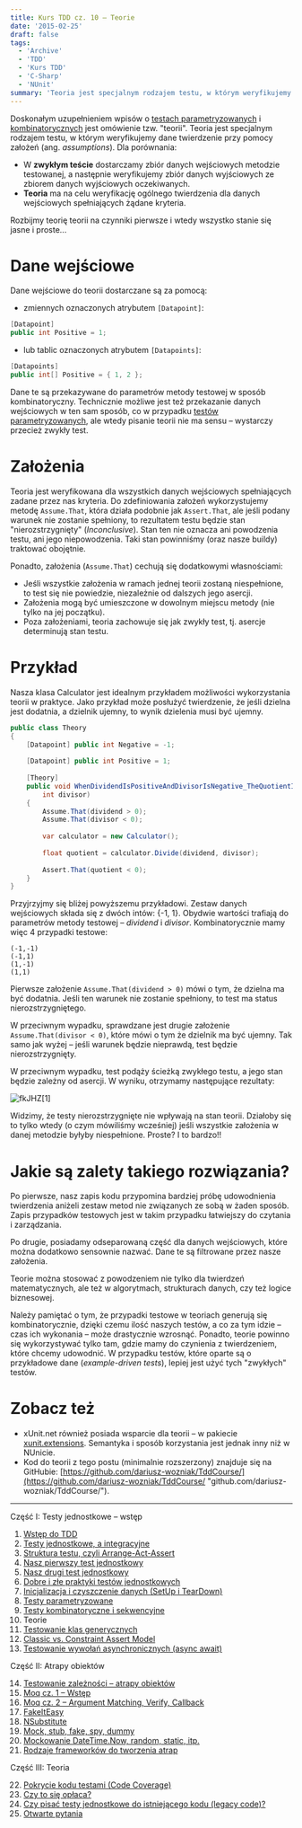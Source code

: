 ```yaml
---
title: Kurs TDD cz. 10 — Teorie
date: '2015-02-25'
draft: false
tags:
  - 'Archive'
  - 'TDD'
  - 'Kurs TDD'
  - 'C-Sharp'
  - 'NUnit'
summary: 'Teoria jest specjalnym rodzajem testu, w którym weryfikujemy dane twierdzenie przy pomocy założeń (assumptions).'
---
```


Doskonałym uzupełnieniem wpisów o [testach parametryzowanych](/posts/kurs-tdd-8-testy-parametryzowane "Kurs TDD cz. 8: Testy parametryzowane") i [kombinatorycznych](/posts/kurs-tdd-9-testy-kombinatoryczne-i-sekwencyjne "Kurs TDD cz. 9: Testy kombinatoryczne i sekwencyjne") jest omówienie tzw. "teorii". Teoria jest specjalnym rodzajem testu, w którym weryfikujemy dane twierdzenie przy pomocy założeń (ang. _assumptions_). Dla porównania:

*   W **zwykłym teście** dostarczamy zbiór danych wejściowych metodzie testowanej, a następnie weryfikujemy zbiór danych wyjściowych ze zbiorem danych wyjściowych oczekiwanych.
*   **Teoria** ma na celu weryfikację ogólnego twierdzenia dla danych wejściowych spełniających żądane kryteria.

Rozbijmy teorię teorii na czynniki pierwsze i wtedy wszystko stanie się jasne i proste...

# Dane wejściowe

Dane wejściowe do teorii dostarczane są za pomocą:

*   zmiennych oznaczonych atrybutem `[Datapoint]`:

```csharp
[Datapoint]
public int Positive = 1;
```

*   lub tablic oznaczonych atrybutem `[Datapoints]`:

```csharp
[Datapoints]
public int[] Positive = { 1, 2 };
```
 Dane te są przekazywane do parametrów metody testowej w sposób kombinatoryczny. Technicznie możliwe jest też przekazanie danych wejściowych w ten sam sposób, co w przypadku [testów parametryzowanych](/posts/kurs-tdd-8-testy-parametryzowane "Kurs TDD cz. 8: Testy parametryzowane"), ale wtedy pisanie teorii nie ma sensu – wystarczy przecież zwykły test.

# Założenia

Teoria jest weryfikowana dla wszystkich danych wejściowych spełniających zadane przez nas kryteria. Do zdefiniowania założeń wykorzystujemy metodę `Assume.That`, która działa podobnie jak `Assert.That`, ale jeśli podany warunek nie zostanie spełniony, to rezultatem testu będzie stan "nierozstrzygnięty" (_Inconclusive_). Stan ten nie oznacza ani powodzenia testu, ani jego niepowodzenia. Taki stan powinniśmy (oraz nasze buildy) traktować obojętnie.

Ponadto, założenia (`Assume.That`) cechują się dodatkowymi własnościami:

*   Jeśli wszystkie założenia w ramach jednej teorii zostaną niespełnione, to test się nie powiedzie, niezależnie od dalszych jego asercji.
*   Założenia mogą być umieszczone w dowolnym miejscu metody (nie tylko na jej początku).
*   Poza założeniami, teoria zachowuje się jak zwykły test, tj. asercje determinują stan testu.

# Przykład

Nasza klasa Calculator jest idealnym przykładem możliwości wykorzystania teorii w praktyce. Jako przykład może posłużyć twierdzenie, że jeśli dzielna jest dodatnia, a dzielnik ujemny, to wynik dzielenia musi być ujemny. 

```csharp
public class Theory
{
    [Datapoint] public int Negative = -1;
 
    [Datapoint] public int Positive = 1;
 
    [Theory]
    public void WhenDividendIsPositiveAndDivisorIsNegative_TheQuotientIsNegative(int dividend,
        int divisor)
    {
        Assume.That(dividend > 0);
        Assume.That(divisor < 0);
 
        var calculator = new Calculator();
 
        float quotient = calculator.Divide(dividend, divisor);
 
        Assert.That(quotient < 0);
    }
}
```

Przyjrzyjmy się bliżej powyższemu przykładowi. Zestaw danych wejściowych składa się z dwóch intów: {-1, 1}. Obydwie wartości trafiają do parametrów metody testowej – _dividend_ i _divisor_. Kombinatorycznie mamy więc 4 przypadki testowe:

```
(-1,-1)
(-1,1)
(1,-1)
(1,1)
```

Pierwsze założenie `Assume.That(dividend > 0)` mówi o tym, że dzielna ma być dodatnia. Jeśli ten warunek nie zostanie spełniony, to test ma status nierozstrzygniętego.

W przeciwnym wypadku, sprawdzane jest drugie założenie `Assume.That(divisor < 0)`, które mówi o tym że dzielnik ma być ujemny. Tak samo jak wyżej – jeśli warunek będzie nieprawdą, test będzie nierozstrzygnięty.

W przeciwnym wypadku, test podąży ścieżką zwykłego testu, a jego stan będzie zależny od asercji. W wyniku, otrzymamy następujące rezultaty:

![fkJHZ[1]](/static/images/blog/cca60214-6b3e-4d71-9888-68af902a5bc5.png)

Widzimy, że testy nierozstrzygnięte nie wpływają na stan teorii. Działoby się to tylko wtedy (o czym mówiliśmy wcześniej) jeśli wszystkie założenia w danej metodzie byłyby niespełnione. Proste? I to bardzo!!

# Jakie są zalety takiego rozwiązania?

Po pierwsze, nasz zapis kodu przypomina bardziej próbę udowodnienia twierdzenia aniżeli zestaw metod nie związanych ze sobą w żaden sposób. Zapis przypadków testowych jest w takim przypadku łatwiejszy do czytania i zarządzania.

Po drugie, posiadamy odseparowaną część dla danych wejściowych, które można dodatkowo sensownie nazwać. Dane te są filtrowane przez nasze założenia.

Teorie można stosować z powodzeniem nie tylko dla twierdzeń matematycznych, ale też w algorytmach, strukturach danych, czy też logice biznesowej.

Należy pamiętać o tym, że przypadki testowe w teoriach generują się kombinatorycznie, dzięki czemu ilość naszych testów, a co za tym idzie – czas ich wykonania – może drastycznie wzrosnąć. Ponadto, teorie powinno się wykorzystywać tylko tam, gdzie mamy do czynienia z twierdzeniem, które chcemy udowodnić. W przypadku testów, które oparte są o przykładowe dane (_example-driven tests_), lepiej jest użyć tych "zwykłych" testów.

# Zobacz też

- xUnit.net również posiada wsparcie dla teorii – w pakiecie [xunit.extensions](https://www.nuget.org/packages/xunit.extensions/ "xunit.extensions"). Semantyka i sposób korzystania jest jednak inny niż w NUnicie.
- Kod do teorii z tego postu (minimalnie rozszerzony) znajduje się na GitHubie: [https://github.com/dariusz-wozniak/TddCourse/](https://github.com/dariusz-wozniak/TddCourse/ "github.com/dariusz-wozniak/TddCourse/").


----


Część I: Testy jednostkowe – wstęp

1. [Wstęp do TDD](/posts/kurs-tdd-1-wstep/)
2. [Testy jednostkowe, a integracyjne](/posts/kurs-tdd-2-testy-jednostkowe-a-testy-integracyjne/)
3. [Struktura testu, czyli Arrange-Act-Assert](/posts/kurs-tdd-3-struktura-test-czyli-arrange-act-assert)
4. [Nasz pierwszy test jednostkowy](/posts/kurs-tdd-4-nasz-pierwszy-test-jednostkowy)
5. [Nasz drugi test jednostkowy](/posts/kurs-tdd-5-nasz-drugi-test-jednostkowy)
6. [Dobre i złe praktyki testów jednostkowych](/posts/kurs-tdd-6-dobre-i-zle-praktyki-testow-jednostkowych)
7. [Inicjalizacja i czyszczenie danych (SetUp i TearDown)](/posts/kurs-tdd-7-inicjalizacja-i-czyszczenie-danych-setup-i-teardown/)
8. [Testy parametryzowane](/posts/kurs-tdd-8-testy-parametryzowane)
9. [Testy kombinatoryczne i sekwencyjne](/posts/kurs-tdd-9-testy-kombinatoryczne-i-sekwencyjne)
10. Teorie
11. [Testowanie klas generycznych](/posts/kurs-tdd-11-testowanie-klas-generycznych)
12. [Classic vs. Constraint Assert Model](/posts/kurs-tdd-12-classic-vs-constraint-assert-model)
13. [Testowanie wywołań asynchronicznych (async await)](/posts/kurs-tdd-13-testowanie-wywolan-asynchronicznych-async-await)


Część II: Atrapy obiektów

14. [Testowanie zależności – atrapy obiektów](/posts/kurs-tdd-14-testowanie-zaleznosci-atrapy-obiektow)
2. [Moq cz. 1 – Wstęp](/posts/kurs-tdd-15-wstep-do-moq)
3. [Moq cz. 2 – Argument Matching, Verify, Callback](/posts/kurs-tdd-16-zaawansowane-techniki-moq-argument-matching-verify-callback)
4. [FakeItEasy](/posts/kurs-tdd-17-fakeiteasy)
5. [NSubstitute](/posts/kurs-tdd-18-nsubstitute)
6. [Mock, stub, fake, spy, dummy](/posts/kurs-tdd-19-mock-stub-fake-spy-dummy)
7. [Mockowanie DateTime.Now, random, static, itp.](/posts/kurs-tdd-20-mockowanie-datetime-now-random-static-itp)
8. [Rodzaje frameworków do tworzenia atrap](/posts/kurs-tdd-21-rodzaje-frameworkow-do-tworzenia-atrap/)

Część III: Teoria

22. [Pokrycie kodu testami (Code Coverage)](/posts/kurs-tdd-22-pokrycie-kodu-testami-code-coverage/)
1. [Czy to się opłaca?](/posts/kurs-tdd-23-czy-to-sie-oplaca/)
1. [Czy pisać testy jednostkowe do istniejącego kodu (legacy code)?](/posts/kurs-tdd-24-czy-pisac-testy-jednostkowe-do-istniejacego-kodu-legacy-code/)
1. [Otwarte pytania](/posts/kurs-tdd-25-otwarte-pytania/)
